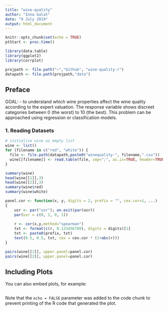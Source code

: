 ```yaml
---
title: "wine-quality"
author: "Inna Galat"
date: "9 July 2019"
output: html_document
---
```


```r
knitr::opts_chunk$set(echo = TRUE)
ptStart <- proc.time()

library(data.table)
library(ggplot2)
library(corrplot)

projpath <- file.path("~","Github", "wine-quality-r")
datapath <- file.path(projpath,"data")
```

## Preface

GOAL: 
- to understand which wine properties affect the wine quality according to the expert valuation.
The response variable shows discreet categories between 0 (the worst) to 10 (the best).
This problem can be approached using regression or classification models. 

### 1. Reading Datasets

```r

# initialise wine as empty list
wine <- list()
for (filename in c("red", "white")) {
  file <- file.path(datapath,paste0("winequality-", filename,".csv"))
  wine[[filename]] <- read.table(file, sep=";", as.is=TRUE, header=TRUE)
}

summary(wine)
head(wine[[1]],3)
head(wine[[2]],3)
summary(wine$red)
summary(wine$white)


```

```r
panel.cor <- function(x, y, digits = 2, prefix = "", cex.cor=1, ...)
{
    usr <- par("usr"); on.exit(par(usr))
    par(usr = c(0, 1, 0, 1))
    
    r <- cor(x,y,method="spearman")
    txt <- format(c(r, 0.123456789), digits = digits)[1]
    txt <- paste0(prefix, txt)
    text(0.5, 0.5, txt, cex = cex.cor * (1+abs(r)))
}

pairs(wine[[1]], upper.panel=panel.cor)
pairs(wine[[2]], upper.panel=panel.cor)

```



## Including Plots

You can also embed plots, for example:

```r

```

Note that the `echo = FALSE` parameter was added to the code chunk to prevent printing of the R code that generated the plot.
